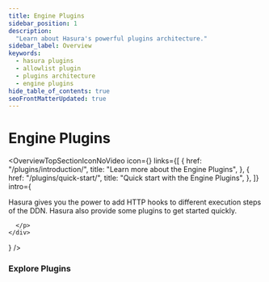 ```yaml
---
title: Engine Plugins
sidebar_position: 1
description:
  "Learn about Hasura's powerful plugins architecture."
sidebar_label: Overview
keywords:
  - hasura plugins
  - allowlist plugin
  - plugins architecture
  - engine plugins
hide_table_of_contents: true
seoFrontMatterUpdated: true
---
```



# Engine Plugins

<OverviewTopSectionIconNoVideo
  icon={<Icon />}
  links={[
    {
      href: "/plugins/introduction/",
      title: "Learn more about the Engine Plugins",
    },
    {
      href: "/plugins/quick-start/",
      title: "Quick start with the Engine Plugins",
    },
  ]}
  intro={
    <div>
      <p>
        Hasura gives you the power to add HTTP hooks to different execution steps of the DDN. Hasura also provide
        some plugins to get started quickly.
      </p>
      <p>
        
      </p>
    </div>
  }
/>

### Explore Plugins

<div className="overview-gallery card-wrapper">
  <OverviewPlainCard
    title="Allowlist"
    body="Add an allowlist layer on top of your DDN to restrict access to only specific queries and mutations."
    link="https://github.com/hasura/plugin-allowlist"
    linkText={"Learn More"}
  />
</div>
